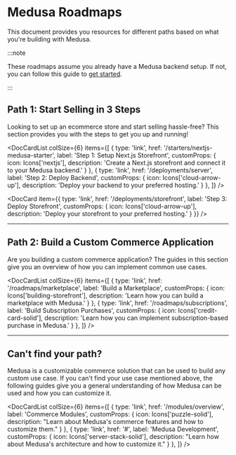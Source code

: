 
# Medusa Roadmaps

This document provides you resources for different paths based on what you're building with Medusa.

:::note

These roadmaps assume you already have a Medusa backend setup. If not, you can follow this guide to [get started](../create-medusa-app.mdx).

:::

## Path 1: Start Selling in 3 Steps

Looking to set up an ecommerce store and start selling hassle-free? This section provides you with the steps to get you up and running!

<!--

<LearningPath pathName="simple-quickstart" className="tw-mb-1">
  <LargeCard
    Icon={Icons['rocket-launch']}
    title='Start Selling in 3 Steps'
  >

  1. Create a Next.js storefront
  2. Deploy your backend to your preferred hosting.
  3. Deploy your frontend to your preferred hosting.


  <Button>Start Path</Button>
  </LargeCard>
</LearningPath>

-->

<DocCardList colSize={6} items={[
  {
    type: 'link',
    href: '/starters/nextjs-medusa-starter',
    label: 'Step 1: Setup Next.js Storefront',
    customProps: {
      icon: Icons['nextjs'],
      description: 'Create a Next.js storefront and connect it to your Medusa backend.'
    }
  },
  {
    type: 'link',
    href: '/deployments/server',
    label: 'Step 2: Deploy Backend',
    customProps: {
      icon: Icons['cloud-arrow-up'],
      description: 'Deploy your backend to your preferred hosting.'
    }
  },
]} />

<DocCard item={{
  type: 'link',
  href: '/deployments/storefront',
  label: 'Step 3: Deploy Storefront',
  customProps: {
    icon: Icons['cloud-arrow-up'],
    description: 'Deploy your storefront to your preferred hosting.'
  }
}} />

---

## Path 2: Build a Custom Commerce Application

Are you building a custom commerce application? The guides in this section give you an overview of how you can implement common use cases.

<DocCardList colSize={6} items={[
  {
    type: 'link',
    href: '/roadmaps/marketplace',
    label: 'Build a Marketplace',
    customProps: {
      icon: Icons['building-storefront'],
      description: 'Learn how you can build a marketplace with Medusa.'
    }
  },
  {
    type: 'link',
    href: '/roadmaps/subscriptions',
    label: 'Build Subscription Purchases',
    customProps: {
      icon: Icons['credit-card-solid'],
      description: 'Learn how you can implement subscription-based purchase in Medusa.'
    }
  },
]} />

<Feedback 
   event="survey_use_cases"
   question="Did your find your use case?"
   positiveQuestion="Is there anything that should improved?"
   negativeQuestion="What was your use case?"
/>

---

<!-- vale docs.HeadingPunctuation = NO -->

## Can't find your path?

<!-- vale docs.HeadingPunctuation = YES -->

Medusa is a customizable commerce solution that can be used to build any custom use case. If you can't find your use case mentioned above, the following guides give you a general understanding of how Medusa can be used and how you can customize it.

<DocCardList colSize={6} items={[
  {
    type: 'link',
    href: '/modules/overview',
    label: 'Commerce Modules',
    customProps: {
      icon: Icons['puzzle-solid'],
      description: "Learn about Medusa's commerce features and how to customize them."
    }
  },
  {
    type: 'link',
    href: '#',
    label: 'Medusa Development',
    customProps: {
      icon: Icons['server-stack-solid'],
      description: "Learn how about Medusa's architecture and how to customize it."
    }
  },
]} />